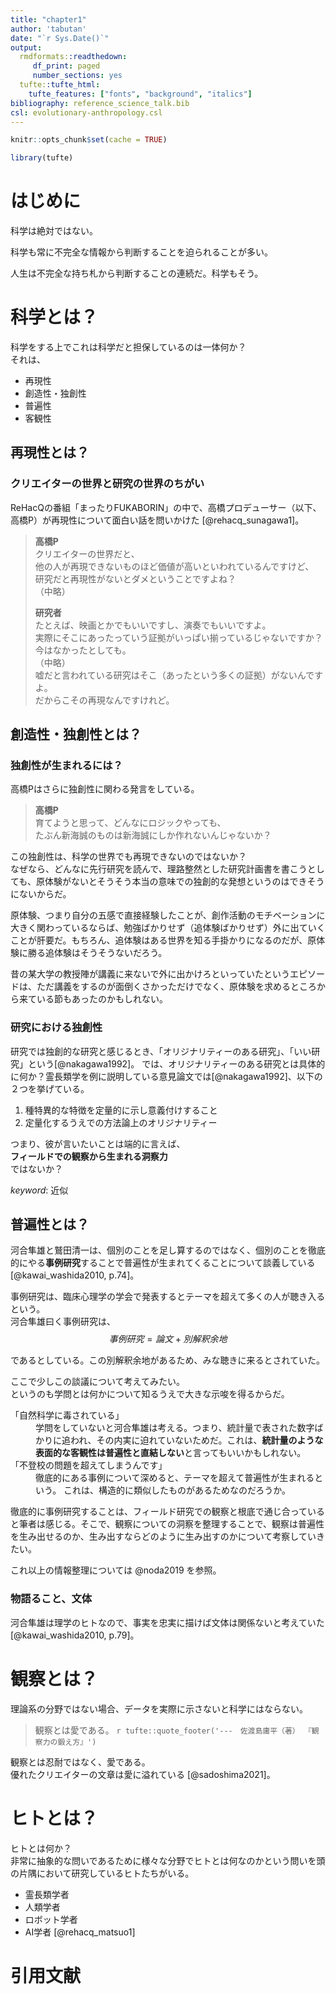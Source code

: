 ```yaml
---
title: "chapter1"
author: 'tabutan'
date: "`r Sys.Date()`"
output:
  rmdformats::readthedown:
     df_print: paged
     number_sections: yes
  tufte::tufte_html:
    tufte_features: ["fonts", "background", "italics"]
bibliography: reference_science_talk.bib
csl: evolutionary-anthropology.csl
---
```


```r
knitr::opts_chunk$set(cache = TRUE)
```

```r
library(tufte)
```

# はじめに
科学は絶対ではない。

科学も常に不完全な情報から判断することを迫られることが多い。

人生は不完全な持ち札から判断することの連続だ。科学もそう。

# 科学とは？
科学をする上でこれは科学だと担保しているのは一体何か？<br>
それは、<br>

- 再現性
- 創造性・独創性
- 普遍性
- 客観性

## 再現性とは？
### クリエイターの世界と研究の世界のちがい
ReHacQの番組「まったりFUKABORIN」の中で、高橋プロデューサー（以下、高橋P）が再現性について面白い話を問いかけた [@rehacq_sunagawa1]。

>**高橋P** <br>
クリエイターの世界だと、<br>
他の人が再現できないものほど価値が高いといわれているんですけど、<br>
研究だと再現性がないとダメということですよね？<br>（中略）<br>
>
>**研究者**<br>
たとえば、映画とかでもいいですし、演奏でもいいですよ。<br>
実際にそこにあったっていう証拠がいっぱい揃っているじゃないですか？<br>
今はなかったとしても。<br>
>（中略）
<br>
嘘だと言われている研究はそこ（あったという多くの証拠）がないんですよ。<br>
だからこその再現なんですけれど。


## 創造性・独創性とは？
### 独創性が生まれるには？
高橋Pはさらに独創性に関わる発言をしている。<br>

>**高橋P** <br>
育てようと思って、どんなにロジックやっても、<br>
たぶん新海誠のものは新海誠にしか作れないんじゃないか？

この独創性は、科学の世界でも再現できないのではないか？<br>
なぜなら、どんなに先行研究を読んで、理路整然とした研究計画書を書こうとしても、原体験がないとそうそう本当の意味での独創的な発想というのはできそうにないからだ。<br>

<!-- ほんとうの意味での：パロディー研究ではないということ。 -->

原体験、つまり自分の五感で直接経験したことが、創作活動のモチベーションに大きく関わっているならば、勉強ばかりせず（追体験ばかりせず）外に出ていくことが肝要だ。もちろん、追体験はある世界を知る手掛かりになるのだが、原体験に勝る追体験はそうそうないだろう。<br>

昔の某大学の教授陣が講義に来ないで外に出かけろといっていたというエピソードは、ただ講義をするのが面倒くさかっただけでなく、原体験を求めるところから来ている節もあったのかもしれない。

### 研究における独創性
研究では独創的な研究と感じるとき、「オリジナリティーのある研究」、「いい研究」という[@nakagawa1992]。
では、オリジナリティーのある研究とは具体的に何か？霊長類学を例に説明している意見論文では[@nakagawa1992]、以下の２つを挙げている。

1. 種特異的な特徴を定量的に示し意義付けすること
1. 定量化するうえでの方法論上のオリジナリティー


つまり、彼が言いたいことは端的に言えば、<br>
**フィールドでの観察から生まれる洞察力**<br>
ではないか？


*keyword*: 近似

## 普遍性とは？
河合隼雄と鷲田清一は、個別のことを足し算するのではなく、個別のことを徹底的にやる**事例研究**することで普遍性が生まれてくることについて談義している [@kawai_washida2010, p.74]。<br>

事例研究は、臨床心理学の学会で発表するとテーマを超えて多くの人が聴き入るという。<br>
河合隼雄曰く事例研究は、
$$
事例研究=論文+別解釈余地
$$

であるとしている。この別解釈余地があるため、みな聴きに来るとされていた。<br>

ここで少しこの談議について考えてみたい。<br>
というのも学問とは何かについて知るうえで大きな示唆を得るからだ。

「自然科学に毒されている」
: 学問をしていないと河合隼雄は考える。つまり、統計量で表された数字ばかりに追われ、その内実に迫れていないためだ。これは、**統計量のような表面的な客観性は普遍性と直結しない**と言ってもいいかもしれない。

「不登校の問題を超えてしまうんです」
: 徹底的にある事例について深めると、テーマを超えて普遍性が生まれるという。
これは、構造的に類似したものがあるためなのだろうか。

徹底的に事例研究することは、フィールド研究での観察と根底で通じ合っていると筆者は感じる。そこで、観察についての洞察を整理することで、観察は普遍性を生み出せるのか、生み出すならどのように生み出すのかについて考察していきたい。

これ以上の情報整理については @noda2019 を参照。

### 物語ること、文体
河合隼雄は理学のヒトなので、事実を忠実に描けば文体は関係ないと考えていた [@kawai_washida2010, p.79]。



<!-- ### なぜ科学は理解しがたいのか？ -->
<!-- 違う言語を習得していると考えた方がいい。科学は欧米由来によるところが大きいし、使用言語は英語。日本語での考え方や発想はあまり相性がいいとは言えない。 -->

# 観察とは？
理論系の分野ではない場合、データを実際に示さないと科学にはならない。


>観察とは愛である。
> `r tufte::quote_footer('---　佐渡島庸平（著） 『観察力の鍛え方』')`


観察とは忍耐ではなく、愛である。<br>
優れたクリエイターの文章は愛に溢れている [@sadoshima2021]。


 
# ヒトとは？
ヒトとは何か？<br>
非常に抽象的な問いであるために様々な分野でヒトとは何なのかという問いを頭の片隅において研究しているヒトたちがいる。

- 霊長類学者
- 人類学者
- ロボット学者
- AI学者 [@rehacq_matsuo1]





# 引用文献